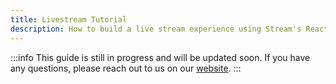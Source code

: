```yaml
---
title: Livestream Tutorial
description: How to build a live stream experience using Stream's React Video SDKs
---
```


:::info
This guide is still in progress and will be updated soon.
If you have any questions, please reach out to us on our [website](https://getstream.io/video/#contact).
:::
